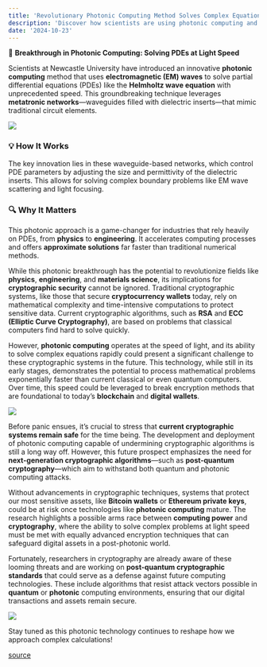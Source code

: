 ```yaml
---
title: 'Revolutionary Photonic Computing Method Solves Complex Equations at Light Speed!'
description: 'Discover how scientists are using photonic computing and electromagnetic waves to rapidly solve partial differential equations, a breakthrough that could change physics and engineering forever.'
date: '2024-10-23'
---
```


🌟 **Breakthrough in Photonic Computing: Solving PDEs at Light Speed**

Scientists at Newcastle University have introduced an innovative **photonic computing** method that uses **electromagnetic (EM) waves** to solve partial differential equations (PDEs) like the **Helmholtz wave equation** with unprecedented speed. This groundbreaking technique leverages **metatronic networks**—waveguides filled with dielectric inserts—that mimic traditional circuit elements.

<div className='mx-auto w-[300px] sm:w-[500px]'>
    <img className='rounded-lg' src='https://cdn.pixabay.com/photo/2016/10/21/11/19/green-1757807_1280.jpg' />
</div>

### 💡 How It Works

The key innovation lies in these waveguide-based networks, which control PDE parameters by adjusting the size and permittivity of the dielectric inserts. This allows for solving complex boundary problems like EM wave scattering and light focusing.

### 🔍 Why It Matters

This photonic approach is a game-changer for industries that rely heavily on PDEs, from **physics** to **engineering**. It accelerates computing processes and offers **approximate solutions** far faster than traditional numerical methods.

While this photonic breakthrough has the potential to revolutionize fields like **physics**, **engineering**, and **materials science**, its implications for **cryptographic security** cannot be ignored. Traditional cryptographic systems, like those that secure **cryptocurrency wallets** today, rely on mathematical complexity and time-intensive computations to protect sensitive data. Current cryptographic algorithms, such as **RSA** and **ECC (Elliptic Curve Cryptography)**, are based on problems that classical computers find hard to solve quickly.

However, **photonic computing** operates at the speed of light, and its ability to solve complex equations rapidly could present a significant challenge to these cryptographic systems in the future. This technology, while still in its early stages, demonstrates the potential to process mathematical problems exponentially faster than current classical or even quantum computers. Over time, this speed could be leveraged to break encryption methods that are foundational to today’s **blockchain** and **digital wallets**.

<div className='mx-auto w-[300px] sm:w-[500px]'>
    <img className='rounded-lg' src='https://cdn.pixabay.com/photo/2018/01/08/19/51/sea-3070142_1280.jpg' />
</div>

Before panic ensues, it’s crucial to stress that **current cryptographic systems remain safe** for the time being. The development and deployment of photonic computing capable of undermining cryptographic algorithms is still a long way off. However, this future prospect emphasizes the need for **next-generation cryptographic algorithms**—such as **post-quantum cryptography**—which aim to withstand both quantum and photonic computing attacks.

Without advancements in cryptographic techniques, systems that protect our most sensitive assets, like **Bitcoin wallets** or **Ethereum private keys**, could be at risk once technologies like **photonic computing** mature. The research highlights a possible arms race between **computing power** and **cryptography**, where the ability to solve complex problems at light speed must be met with equally advanced encryption techniques that can safeguard digital assets in a post-photonic world.

Fortunately, researchers in cryptography are already aware of these looming threats and are working on **post-quantum cryptographic standards** that could serve as a defense against future computing technologies. These include algorithms that resist attack vectors possible in **quantum** or **photonic** computing environments, ensuring that our digital transactions and assets remain secure.

<div className='mx-auto w-[300px] sm:w-[500px]'>
    <img className='rounded-lg' src='https://cdn.pixabay.com/photo/2016/01/27/19/21/albert-einstein-1165151_1280.jpg' />
</div>

Stay tuned as this photonic technology continues to reshape how we approach complex calculations!

[source](https://phys.org/news/2024-10-photonic-method-electromagnetic-rapidly-partial.html#google_vignette)

